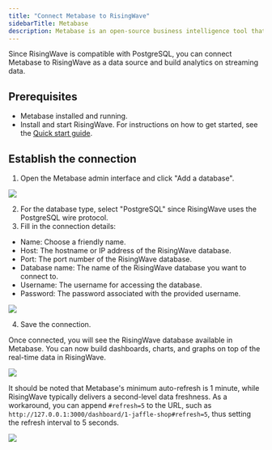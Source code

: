 ```yaml
---
title: "Connect Metabase to RisingWave"
sidebarTitle: Metabase
description: Metabase is an open-source business intelligence tool that lets you visualize and share data insights. It provides an easy way to create charts, dashboards, and metrics on top of databases.
---
```


Since RisingWave is compatible with PostgreSQL, you can connect Metabase to RisingWave as a data source and build analytics on streaming data.

## Prerequisites

* Metabase installed and running.
* Install and start RisingWave. For instructions on how to get started, see the [Quick start guide](/get-started/quickstart).

## Establish the connection

1. Open the Metabase admin interface and click "Add a database".

<Frame>
  <img src="/images/add-a-database.png"/>
</Frame>

2. For the database type, select "PostgreSQL" since RisingWave uses the PostgreSQL wire protocol.
3. Fill in the connection details:
* Name: Choose a friendly name.
* Host: The hostname or IP address of the RisingWave database.
* Port: The port number of the RisingWave database.
* Database name: The name of the RisingWave database you want to connect to.
* Username: The username for accessing the database.
* Password: The password associated with the provided username.
<Frame>
  <img src="/images/connection-details.png"/>
</Frame>

4. Save the connection.

Once connected, you will see the RisingWave database available in Metabase. You can now build dashboards, charts, and graphs on top of the real-time data in RisingWave.
<Frame>
  <img src="/images/save-the-connection.png"/>
</Frame>

It should be noted that Metabase's minimum auto-refresh is 1 minute, while RisingWave typically delivers a second-level data freshness. As a workaround, you can append `#refresh=5` to the URL, such as `http://127.0.0.1:3000/dashboard/1-jaffle-shop#refresh=5`, thus setting the refresh interval to 5 seconds.
<Frame>
  <img src="/images/auto-refresh.png"/>
</Frame>

